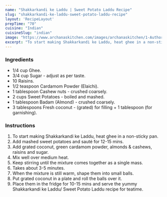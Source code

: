 ---
name: "Shakkarkandi ke Laddu | Sweet Potato Laddu Recipe"
slug: "shakkarkandi-ke-laddu-sweet-potato-laddu-recipe"
layout: 'RecipeLayout'
prepTime: "70"
cuisine: "Indian"
cuisineSlug: "indian"
image: "https://www.archanaskitchen.com/images/archanaskitchen/1-Author/Aarti_Sharma/Shakkarkandi_ke_Laddu_original.jpg"
excerpt: "To start making Shakkarkandi ke Laddu, heat ghee in a non-sticky pan"
---

### Ingredients

- 1/4 cup Ghee.
- 3/4 cup Sugar - adjust as per taste.
- 10 Raisins.
- 1/2 teaspoon Cardamom Powder (Elaichi).
- 1 tablespoon Cashew nuts - crushed coarsely.
- 2 cups Sweet Potatoes - boiled and mashed.
- 1 tablespoon Badam (Almond) - crushed coarsely.
- 3 tablespoons Fresh coconut - (grated) for filling + 1 tablespoon (for garnishing).

### Instructions

1. To start making Shakkarkandi ke Laddu, heat ghee in a non-sticky pan.
1. Add mashed sweet potatoes and sauté for 12-15 mins.
1. Add grated coconut, green cardamom powder, almonds & cashews, raisins and sugar.
1. Mix well over medium heat.
1. Keep stirring until the mixture comes together as a single mass.
1. Takes about 3-5 minutes.
1. When the mixture is still warm, shape them into small balls.
1. Put grated coconut in a plate and roll the balls over it.
1. Place them in the fridge for 10-15 mins and serve the yummy Shakkarkandi ke Laddu/ Sweet Potato Laddu recipe for teatime.
